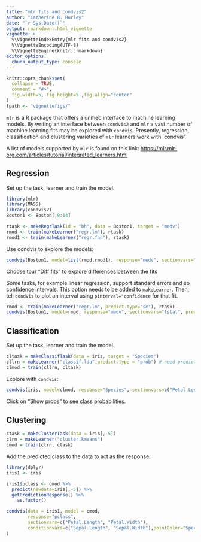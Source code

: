 ```yaml
---
title: "mlr fits and condvis2"
author: "Catherine B. Hurley"
date: "`r Sys.Date()`"
output: rmarkdown::html_vignette
vignette: >
  %\VignetteIndexEntry{mlr fits and condvis2}
  %\VignetteEncoding{UTF-8}
  %\VignetteEngine{knitr::rmarkdown}
editor_options: 
  chunk_output_type: console
---
```


```r
knitr::opts_chunk$set(
  collapse = TRUE,
  comment = "#>",
  fig.width=5, fig.height=5 ,fig.align="center"
)
fpath <- "vignettefigs/"
```

`mlr` is a R package that offers
a unified interface to machine learning models. 
By writing an interface between `condvis2` and `mlr` a vast number
of machine learning fits may be explored with `condvis`.
Presently, regression, classification and clustering varieties of `mlr` learners
work with `condvis'.

A list of models supported by `mlr` is found on this link:
<https://mlr.mlr-org.com/articles/tutorial/integrated_learners.html>

## Regression

Set up the task, learner and train the model.
```r
library(mlr)
library(MASS)
library(condvis2)
Boston1 <- Boston[,9:14]

rtask <- makeRegrTask(id = "bh", data = Boston1, target = "medv")
rmod <- train(makeLearner("regr.lm"), rtask)
rmod1 <- train(makeLearner("regr.fnn"), rtask)
```

Use condvis to explore the models:
```r
condvis(Boston1, model=list(rmod,rmod1), response="medv", sectionvars="lstat")
```
Choose tour "Diff fits" to explore differences between the fits


Some tasks, for example linear regression, support standard errors and so confidence intervals.
This option needs to be added to `makeLearner`.
Then, tell `condvis` to plot an interval using `pinterval="confidence` for that fit.

```r
rmod <- train(makeLearner("regr.lm", predict.type="se"), rtask)
condvis(Boston1, model=rmod, response="medv", sectionvars="lstat", predictArgs=list(list(pinterval="confidence")))
```



## Classification

Set up the task, learner and train the model.
```r
cltask = makeClassifTask(data = iris, target = "Species")
cllrn = makeLearner("classif.lda",predict.type = "prob") # need predict.type ="probs" to get probs
clmod = train(cllrn, cltask)
```
Explore with `condvis`:
```r
condvis(iris, model=clmod, response="Species", sectionvars=c("Petal.Length", "Petal.Width"), pointColor="Species")
```
Click on "Show probs" to see class probabilities.

## Clustering


```r

ctask = makeClusterTask(data = iris[,-5])
clrn = makeLearner("cluster.kmeans") 
cmod = train(clrn, ctask)
```

Add the predicted class to the data to act as the response:

```r
library(dplyr)
iris1 <- iris

iris1$pclass <- cmod %>%
  predict(newdata=iris[,-5]) %>%
  getPredictionResponse() %>% 
    as.factor()

```

```r
condvis(data = iris1, model = cmod, 
        response="pclass",
        sectionvars=c("Petal.Length", "Petal.Width"), 
        conditionvars=c("Sepal.Length", "Sepal.Width"),pointColor="Species"
)

```




